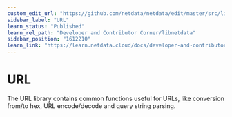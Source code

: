 ```yaml
---
custom_edit_url: "https://github.com/netdata/netdata/edit/master/src/libnetdata/url/README.md"
sidebar_label: "URL"
learn_status: "Published"
learn_rel_path: "Developer and Contributor Corner/libnetdata"
sidebar_position: "1612210"
learn_link: "https://learn.netdata.cloud/docs/developer-and-contributor-corner/libnetdata/url"
---
```


# URL

The URL library contains common functions useful for URLs, like conversion from/to hex, 
URL encode/decode and query string parsing. 

